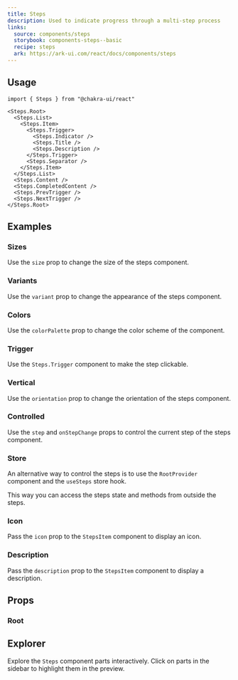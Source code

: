 ```yaml
---
title: Steps
description: Used to indicate progress through a multi-step process
links:
  source: components/steps
  storybook: components-steps--basic
  recipe: steps
  ark: https://ark-ui.com/react/docs/components/steps
---
```


<ExampleTabs name="steps-basic" />

## Usage

```tsx
import { Steps } from "@chakra-ui/react"
```

```tsx
<Steps.Root>
  <Steps.List>
    <Steps.Item>
      <Steps.Trigger>
        <Steps.Indicator />
        <Steps.Title />
        <Steps.Description />
      </Steps.Trigger>
      <Steps.Separator />
    </Steps.Item>
  </Steps.List>
  <Steps.Content />
  <Steps.CompletedContent />
  <Steps.PrevTrigger />
  <Steps.NextTrigger />
</Steps.Root>
```

## Examples

### Sizes

Use the `size` prop to change the size of the steps component.

<ExampleTabs name="steps-with-sizes" />

### Variants

Use the `variant` prop to change the appearance of the steps component.

<ExampleTabs name="steps-with-variants" />

### Colors

Use the `colorPalette` prop to change the color scheme of the component.

<ExampleTabs name="steps-with-colors" />

### Trigger

Use the `Steps.Trigger` component to make the step clickable.

<ExampleTabs name="steps-with-trigger" />

### Vertical

Use the `orientation` prop to change the orientation of the steps component.

<ExampleTabs name="steps-vertical" />

### Controlled

Use the `step` and `onStepChange` props to control the current step of the steps
component.

<ExampleTabs name="steps-controlled" />

### Store

An alternative way to control the steps is to use the `RootProvider` component
and the `useSteps` store hook.

This way you can access the steps state and methods from outside the steps.

<ExampleTabs name="steps-with-store" />

### Icon

Pass the `icon` prop to the `StepsItem` component to display an icon.

<ExampleTabs name="steps-with-icon" />

### Description

Pass the `description` prop to the `StepsItem` component to display a
description.

<ExampleTabs name="steps-with-description" />

## Props

### Root

<PropTable component="Steps" part="Root" />

## Explorer

Explore the `Steps` component parts interactively. Click on parts in the sidebar
to highlight them in the preview.

<Explorer name="steps-basic" />
